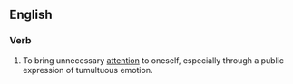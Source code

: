 ==English==

===Verb===
{{en-verb|makes a scene|making a scene|made a scene}}

# To bring unnecessary [[attention]] to oneself, especially through a public expression of tumultuous emotion.